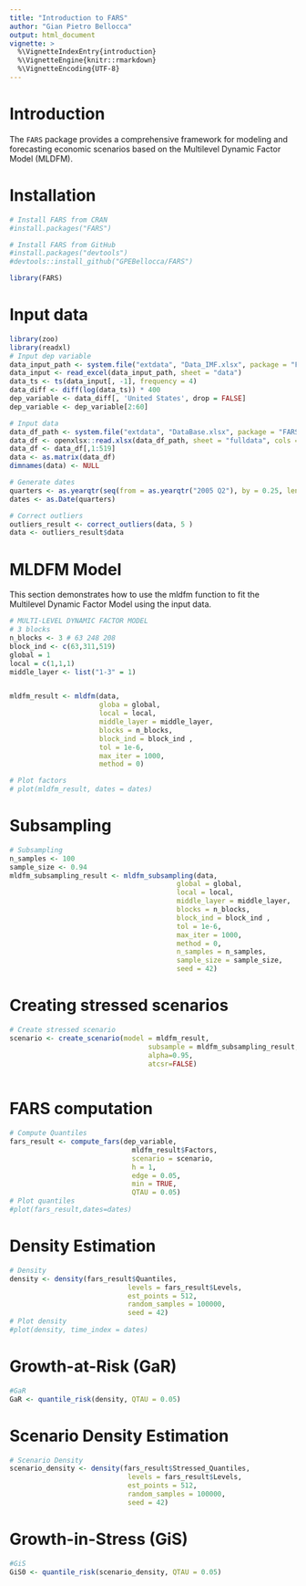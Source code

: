 ```yaml
---
title: "Introduction to FARS"
author: "Gian Pietro Bellocca"
output: html_document
vignette: >
  %\VignetteIndexEntry{introduction}
  %\VignetteEngine{knitr::rmarkdown}
  %\VignetteEncoding{UTF-8}
---
```


# Introduction

The `FARS` package provides a comprehensive framework for modeling and forecasting economic scenarios based on the Multilevel Dynamic Factor Model (MLDFM).

# Installation

```r

# Install FARS from CRAN
#install.packages("FARS")

# Install FARS from GitHub
#install.packages("devtools")
#devtools::install_github("GPEBellocca/FARS")

library(FARS)
```

# Input data

```r
library(zoo)
library(readxl)
# Input dep variable
data_input_path <- system.file("extdata", "Data_IMF.xlsx", package = "FARS")
data_input <- read_excel(data_input_path, sheet = "data")
data_ts <- ts(data_input[, -1], frequency = 4)
data_diff <- diff(log(data_ts)) * 400
dep_variable <- data_diff[, 'United States', drop = FALSE] 
dep_variable <- dep_variable[2:60]

# Input data
data_df_path <- system.file("extdata", "DataBase.xlsx", package = "FARS")
data_df <- openxlsx::read.xlsx(data_df_path, sheet = "fulldata", cols = 2:625)
data_df <- data_df[,1:519]
data <- as.matrix(data_df)
dimnames(data) <- NULL

# Generate dates
quarters <- as.yearqtr(seq(from = as.yearqtr("2005 Q2"), by = 0.25, length.out = 59))
dates <- as.Date(quarters)

# Correct outliers
outliers_result <- correct_outliers(data, 5 )
data <- outliers_result$data

```

# MLDFM Model
This section demonstrates how to use the mldfm function to fit the Multilevel Dynamic Factor Model using the input data.

```r
# MULTI-LEVEL DYNAMIC FACTOR MODEL
# 3 blocks
n_blocks <- 3 # 63 248 208
block_ind <- c(63,311,519)
global = 1
local = c(1,1,1)
middle_layer <- list("1-3" = 1)


mldfm_result <- mldfm(data, 
                      globa = global,
                      local = local,
                      middle_layer = middle_layer,
                      blocks = n_blocks, 
                      block_ind = block_ind , 
                      tol = 1e-6, 
                      max_iter = 1000,
                      method = 0) 

# Plot factors
# plot(mldfm_result, dates = dates) 

```
# Subsampling

```r
# Subsampling
n_samples <- 100
sample_size <- 0.94
mldfm_subsampling_result <- mldfm_subsampling(data, 
                                         global = global, 
                                         local = local,
                                         middle_layer = middle_layer,
                                         blocks = n_blocks, 
                                         block_ind = block_ind , 
                                         tol = 1e-6, 
                                         max_iter = 1000, 
                                         method = 0,
                                         n_samples = n_samples,
                                         sample_size = sample_size,
                                         seed = 42) 
```

# Creating stressed scenarios

```r
# Create stressed scenario
scenario <- create_scenario(model = mldfm_result,
                                  subsample = mldfm_subsampling_result,
                                  alpha=0.95,
                                  atcsr=FALSE)
                                      
```

# FARS computation

```r
# Compute Quantiles
fars_result <- compute_fars(dep_variable, 
                              mldfm_result$Factors, 
                              scenario = scenario, 
                              h = 1,   
                              edge = 0.05, 
                              min = TRUE,
                              QTAU = 0.05) 
# Plot quantiles
#plot(fars_result,dates=dates)
```

# Density Estimation

```r
# Density 
density <- density(fars_result$Quantiles,  
                             levels = fars_result$Levels,  
                             est_points = 512, 
                             random_samples = 100000,
                             seed = 42)
# Plot density
#plot(density, time_index = dates)

```

# Growth-at-Risk (GaR)

```r
#GaR
GaR <- quantile_risk(density, QTAU = 0.05)
```

# Scenario Density Estimation

```r
# Scenario Density 
scenario_density <- density(fars_result$Stressed_Quantiles,  
                             levels = fars_result$Levels,  
                             est_points = 512, 
                             random_samples = 100000,
                             seed = 42)

```

# Growth-in-Stress (GiS)

```r
#GiS
GiS0 <- quantile_risk(scenario_density, QTAU = 0.05)
```





